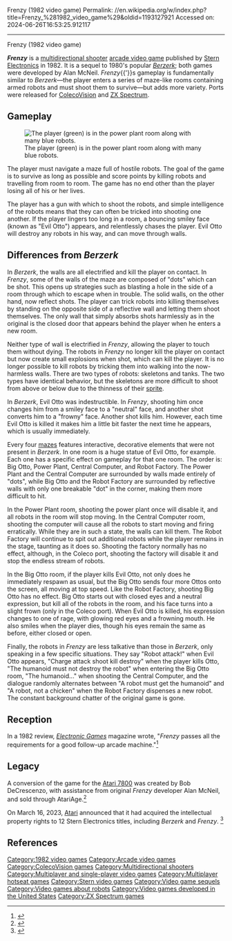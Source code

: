 Frenzy (1982 video game)
Permalink: //en.wikipedia.org/w/index.php?title=Frenzy_%281982_video_game%29&oldid=1193127921
Accessed on: 2024-06-26T16:53:25.912117



------
Frenzy (1982 video game)
{{Short description|Sequel to the Berzerk video game}}
{{about|the 1982 sequel to Berzerk|the 1984 Qix clone|Frenzy (1984 video game)}}
{{More citations needed|date=November 2019}}

{{Infobox video game
|title = Frenzy
|image = Frenzy (video game).jpg
|developer = [[Stern (game company)|Stern Electronics]]
|publisher = [[Stern (game company)|Stern Electronics]]
|designer = Alan McNeil
|released = 1982
|genre = [[Multidirectional shooter]]
|modes = 1-2 players alternating
|arcade system = 
|platforms = [[Arcade video game|Arcade]], [[ColecoVision]], [[ZX Spectrum]]
}}

'''''Frenzy''''' is a [[multidirectional shooter]] [[arcade video game]] published by [[Stern (game company)|Stern Electronics]] in 1982. It is a sequel to 1980's popular ''[[Berzerk (video game)|Berzerk]]''; both games were developed by Alan McNeil. ''Frenzy''{{'}}s gameplay is fundamentally similar to ''Berzerk''&mdash;the player enters a series of maze-like rooms containing armed robots and must shoot them to survive&mdash;but adds more variety. Ports were released for [[ColecoVision]] and [[ZX Spectrum]]. 

==Gameplay==
[[Image:Frenzy.png|thumb|The player (green) is in the power plant room along with many blue robots.]]

The player must navigate a maze full of hostile robots. The goal of the game is to survive as long as possible and score points by killing robots and travelling from room to room. The game has no end other than the player losing all of his or her lives.

The player has a gun with which to shoot the robots, and simple intelligence of the robots means that they can often be tricked into shooting one another. If the player lingers too long in a room, a bouncing smiley face (known as "Evil Otto") appears, and relentlessly chases the player. Evil Otto will destroy any robots in his way, and can move through walls.

==Differences from ''Berzerk''==
In ''Berzerk'', the walls are all electrified and kill the player on contact. In ''Frenzy'', some of the walls of the maze are composed of "dots" which can be shot. This opens up strategies such as blasting a hole in the side of a room through which to escape when in trouble. The solid walls, on the other hand, now reflect shots. The player can trick robots into killing themselves by standing on the opposite side of a reflective wall and letting them shoot themselves. The only wall that simply absorbs shots harmlessly as in the original is the closed door that appears behind the player when he enters a new room.

Neither type of wall is electrified in ''Frenzy'', allowing the player to touch them without dying. The robots in ''Frenzy'' no longer kill the player on contact but now create small explosions when shot, which can kill the player. It is no longer possible to kill robots by tricking them into walking into the now-harmless walls. There are two types of robots: skeletons and tanks. The two types have identical behavior, but the skeletons are more difficult to shoot from above or below due to the thinness of their [[Sprite (computer graphics)|sprite]].

In ''Berzerk'', Evil Otto was indestructible. In ''Frenzy'', shooting him once changes him from a smiley face to a "neutral" face, and another shot converts him to a "frowny" face. Another shot kills him. However, each time Evil Otto is killed it makes him a little bit faster the next time he appears, which is usually immediately.

Every four [[maze]]s features interactive, decorative elements that were not present in ''Berzerk''. In one room is a huge statue of Evil Otto, for example. Each one has a specific effect on gameplay for that one room. The order is: Big Otto, Power Plant, Central Computer, and Robot Factory. The Power Plant and the Central Computer are surrounded by walls made entirely of "dots", while Big Otto and the Robot Factory are surrounded by reflective walls with only one breakable "dot" in the corner, making them more difficult to hit.

In the Power Plant room, shooting the power plant once will disable it, and all robots in the room will stop moving. In the Central Computer room, shooting the computer will cause all the robots to start moving and firing erratically. While they are in such a state, the walls can kill them. The Robot Factory will continue to spit out additional robots while the player remains in the stage, taunting as it does so. Shooting the factory normally has no effect, although, in the Coleco port, shooting the factory will disable it and stop the endless stream of robots.

In the Big Otto room, if the player kills Evil Otto, not only does he immediately respawn as usual, but the Big Otto sends four more Ottos onto the screen, all moving at top speed. Like the Robot Factory, shooting Big Otto has no effect. Big Otto starts out with closed eyes and a neutral expression, but kill all of the robots in the room, and his face turns into a slight frown (only in the Coleco port). When Evil Otto is killed, his expression changes to one of rage, with glowing red eyes and a frowning mouth. He also smiles when the player dies, though his eyes remain the same as before, either closed or open.

Finally, the robots in ''Frenzy'' are less talkative than those in ''Berzerk'', only speaking in a few specific situations. They say "Robot attack!" when Evil Otto appears, "Charge attack shoot kill destroy" when the player kills Otto, "The humanoid must not destroy the robot" when entering the Big Otto room, "The humanoid..." when shooting the Central Computer, and the dialogue randomly alternates between "A robot must get the humanoid" and "A robot, not a chicken" when the Robot Factory dispenses a new robot. The constant background chatter of the original game is gone.

==Reception==
In a 1982 review, ''[[Electronic Games]]'' magazine wrote, "''Frenzy'' passes all the requirements for a good follow-up arcade machine."<ref>{{cite magazine |magazine=Electronic Games| title=Insert Coin Here: Frenzy |last1=Kunkel |first1=Bill |volume=1 |issue=8 |date=October 1982 |page=49 |url=https://archive.org/details/Electronic_Games_Volume_01_Number_08_1982-10_Reese_Communications_US/page/n47}}</ref>

==Legacy==
A conversion of the game for the [[Atari 7800]] was created by Bob DeCrescenzo, with assistance from original ''Frenzy'' developer Alan McNeil, and sold through AtariAge.<ref>{{Cite web|url=http://atariage.com/forums/topic/213784-re-started-frenzy-berzerk/?p=2782164|title = Re-Started Frenzy / Berzerk :)| date=25 June 2013 }}</ref>

On March 16, 2023, [[Atari SA|Atari]] announced that it had acquired the intellectual property rights to 12 Stern Electronics titles, including ''Berzerk'' and ''Frenzy''. <ref>{{cite web |title=ATARI ANNOUNCES ACQUISITION OF BERZERK AND FRENZY IP |url=https://atari.com/blogs/newsroom/atari-announces-acquisition-of-berzerk-and-frenzy-ip |website=Atari |date=16 March 2023 |access-date=1 April 2023}}</ref>

==References==
{{Reflist}}

[[Category:1982 video games]]
[[Category:Arcade video games]]
[[Category:ColecoVision games]]
[[Category:Multidirectional shooters]]
[[Category:Multiplayer and single-player video games]]
[[Category:Multiplayer hotseat games]]
[[Category:Stern video games]]
[[Category:Video game sequels]]
[[Category:Video games about robots]]
[[Category:Video games developed in the United States]]
[[Category:ZX Spectrum games]]
